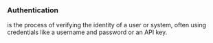 ### Authentication
is the process of verifying the identity of a user or system, often using credentials like a username and password or an API key.